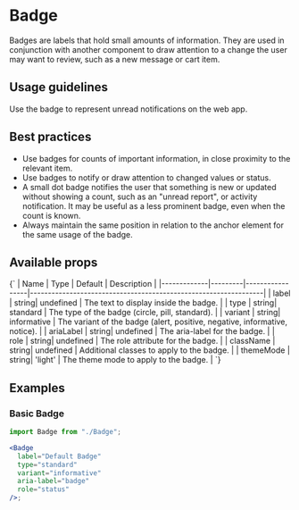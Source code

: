 
<Meta of={BadgeStories} />

# Badge

Badges are labels that hold small amounts of information. They are used in conjunction with another component to draw attention to a change the user may want to review, such as a new message or cart item.

## Usage guidelines

Use the badge to represent unread notifications on the web app.

<Canvas>
  <Story name="Default">
    <BadgeStories.Default />
  </Story>
</Canvas>

## Best practices

- Use badges for counts of important information, in close proximity to the relevant item.
- Use badges to notify or draw attention to changed values or status.
- A small dot badge notifies the user that something is new or updated without showing a count, such as an "unread report", or activity notification. It may be useful as a less prominent badge, even when the count is known.
- Always maintain the same position in relation to the anchor element for the same usage of the badge.

## Available props

<Markdown>
  {`
| Name        | Type    | Default         | Description                                                     |
|-------------|---------|-----------------|-----------------------------------------------------------------|
| label     | string| undefined     | The text to display inside the badge.                           |
| type      | string| standard    | The type of the badge (circle, pill, standard).     |
| variant   | string| informative | The variant of the badge (alert, positive, negative, informative, notice). |
| ariaLabel | string| undefined     | The aria-label for the badge.                                   |
| role      | string| undefined     | The role attribute for the badge.                               |
| className | string| undefined     | Additional classes to apply to the badge.                       |
| themeMode | string| 'light'       | The theme mode to apply to the badge.                           |
`}
</Markdown>

## Examples

### Basic Badge

```jsx
import Badge from "./Badge";

<Badge
  label="Default Badge"
  type="standard"
  variant="informative"
  aria-label="badge"
  role="status"
/>;
```
